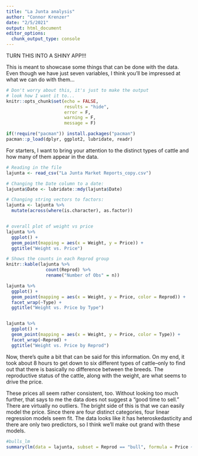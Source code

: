 ```yaml
---
title: "La Junta analysis"
author: "Connor Krenzer"
date: "2/5/2021"
output: html_document
editor_options: 
  chunk_output_type: console
---
```


TURN THIS INTO A SHINY APP!!!


This is meant to showcase some things that can be done with the data. Even though we have just seven variables, I think you'll be impressed at what we can do with them...


```r
# Don't worry about this, it's just to make the output
# look how I want it to...
knitr::opts_chunk$set(echo = FALSE,
                      results = "hide",
                      error = F,
                      warning = F,
                      message = F)
```


```r
if(!require("pacman")) install.packages("pacman")
pacman::p_load(dplyr, ggplot2, lubridate, readr)

```

For starters, I want to bring your attention to the distinct types of cattle and how many of them appear in the data.
```r
# Reading in the file
lajunta <- read_csv("La Junta Market Reports_copy.csv")

# Changing the Date column to a date:
lajunta$Date <- lubridate::mdy(lajunta$Date)

# Changing string vectors to factors:
lajunta <- lajunta %>% 
  mutate(across(where(is.character), as.factor))


# overall plot of weight vs price
lajunta %>% 
  ggplot() +
  geom_point(mapping = aes(x = Weight, y = Price)) +
  ggtitle("Weight vs. Price")

# Shows the counts in each Reprod group
knitr::kable(lajunta %>% 
               count(Reprod) %>% 
               rename("Number of Obs" = n))

lajunta %>%
  ggplot() +
  geom_point(mapping = aes(x = Weight, y = Price, color = Reprod)) +
  facet_wrap(~Type) +
  ggtitle("Weight vs. Price by Type") 


lajunta %>%
  ggplot() +
  geom_point(mapping = aes(x = Weight, y = Price, color = Type)) +
  facet_wrap(~Reprod) +
  ggtitle("Weight vs. Price by Reprod") 

```

Now, there's quite a bit that can be said for this information. On my end, it took about 8 hours to get down to six different types of cattle--only to find out that there is basically no difference between the breeds. The reproductive status of the cattle, along with the weight, are what seems to drive the price.

These prices all seem rather consistent, too. Without looking too much further, that says to me the data does not suggest a "good time to sell." There are virtually no outliers. The bright side of this is that we can easily model the price. Since there are four distinct categories, four linear regression models seem fit. The data looks like it has heteroskedasticity and there are only two predictors, so I think we'll make out grand with these models.

```r



#bulls_lm
summary(lm(data = lajunta, subset = Reprod == "bull", formula = Price ~ Weight))

```